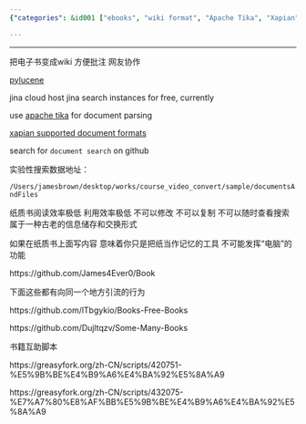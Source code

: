 ```yaml
---
{"categories": &id001 ["ebooks", "wiki format", "Apache Tika", "Xapian", "annotation", "collaboration", "organization"], "category": "E-book conversion", "date": "2022-08-31 21:43:50", "description": "This article explores the process of converting e-books to wiki format, utilizing tools such as Apache Tika and Xapian for enhanced annotation and teamwork. The method not only improves organization and searchability of digital literature but also brings to light the limitations of conventional paper books.", "tags": *id001, "title": "一堆电子书 可能适合作为Pdf搜索的起点"}

---
```


------

把电子书变成wiki 方便批注 网友协作

[pylucene](https://downloads.apache.org/lucene/pylucene/pylucene-8.11.0-src.tar.gz)

jina cloud host jina search instances for free, currently

use [apache tika](https://tika.apache.org/download.html) for document parsing

[xapian supported document formats](https://xapian.org/docs/omega/overview.html)

search for `document search` on github

实验性搜索数据地址：

`/Users/jamesbrown/desktop/works/course_video_convert/sample/documentsAndFiles`

纸质书阅读效率极低 利用效率极低 不可以修改 不可以复制 不可以随时查看搜索 属于一种古老的信息储存和交换形式

如果在纸质书上面写内容 意味着你只是把纸当作记忆的工具 不可能发挥“电脑”的功能

https://github.com/James4Ever0/Book

下面这些都有向同一个地方引流的行为

https://github.com/lTbgykio/Books-Free-Books

https://github.com/Dujltqzv/Some-Many-Books

书籍互助脚本

https://greasyfork.org/zh-CN/scripts/420751-%E5%9B%BE%E4%B9%A6%E4%BA%92%E5%8A%A9

https://greasyfork.org/zh-CN/scripts/432075-%E7%A7%80%E8%AF%BB%E5%9B%BE%E4%B9%A6%E4%BA%92%E5%8A%A9

